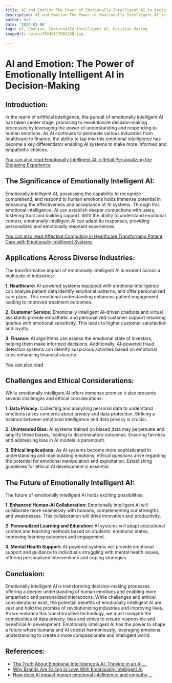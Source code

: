 ```yaml
---
title: AI and Emotion The Power of Emotionally Intelligent AI in Decision-Making
description: AI and Emotion The Power of Emotionally Intelligent AI in Decision-Making
author: Usf
date: '2024-01-06'
tags: AI, Emotion, Emotionally Intelligent AI, Decision-Making
imageUrl: /pixa/20240117082208.jpg

---
```

# AI and  Emotion: The Power of Emotionally  Intelligent AI in Decision-Making

## Introduction:

In the realm of artificial intelligence, the pursuit of emotionally intelligent AI has taken center stage, promising to revolutionize decision-making processes by leveraging the power of understanding and responding to human emotions. As AI continues to permeate various industries from healthcare to finance, the  ability to tap into this emotional intelligence has become a key differentiator enabling AI systems to make more informed and empathetic choices.

[You can also read Emotionally  Intelligent AI in Retail Personalizing the Shopping Experience](Emotionally%20Intelligent%20AI%20in%20Retail%20Personalizing%20the%20Shopping%20Experience)


## The Significance of Emotionally Intelligent AI:

Emotionally  intelligent AI, possessing the capability to recognize comprehend, and respond to  human emotions holds immense potential in enhancing the effectiveness and acceptance of AI systems. Through  this emotional intelligence,  AI can establish deeper connections with users, fostering trust and building rapport. With the ability to understand emotional  context, emotionally intelligent AI can adapt its responses, providing personalized and emotionally resonant experiences.

[You can also read Affective Computing in Healthcare Transforming Patient Care with Emotionally Intelligent Systems](Affective%20Computing%20in%20Healthcare%20Transforming%20Patient%20Care%20with%20Emotionally%20Intelligent%20Systems)


## Applications Across Diverse Industries:

The transformative impact of emotionally intelligent AI is evident across a  multitude of industries:

**1. Healthcare:** AI-powered systems equipped with emotional intelligence can analyze patient data identify emotional patterns, and offer personalized care plans. This emotional understanding enhances patient engagement  leading to improved treatment outcomes.

**2. Customer  Service:** Emotionally intelligent AI-driven chatbots and virtual assistants provide  empathetic and personalized  customer support resolving queries with emotional sensitivity. This leads  to higher customer satisfaction and loyalty.

**3. Finance:** AI algorithms can  assess the emotional state  of investors, helping them make  informed decisions.  Additionally, AI-powered fraud detection systems can identify suspicious activities based on emotional cues enhancing financial security.

[You can also read ]()


## Challenges and Ethical Considerations:

While emotionally intelligent AI offers immense promise it also presents several challenges and ethical considerations:

**1. Data Privacy:** Collecting and analyzing personal data to understand  emotions raises concerns  about privacy and data protection. Striking a balance  between emotional intelligence and data privacy is crucial.

**2. Unintended Bias:** AI systems  trained  on biased data may  perpetuate and amplify these biases, leading to discriminatory  outcomes. Ensuring fairness and addressing  bias in AI  models is paramount.

**3. Ethical Implications:** As AI  systems become more sophisticated in understanding and manipulating emotions, ethical  questions arise  regarding the potential for emotional manipulation and exploitation.  Establishing guidelines for ethical AI  development is essential.

## The Future of Emotionally Intelligent AI:

The future of emotionally intelligent AI holds exciting possibilities:

**1. Enhanced Human-AI Collaboration:** Emotionally intelligent AI will collaborate more seamlessly with humans, complementing our strengths and weaknesses. This collaboration will drive innovation and productivity.

**2. Personalized Learning and Education:** AI systems will adapt educational content and  teaching  methods  based on students' emotional  states, improving learning outcomes and  engagement.

**3. Mental Health Support:** AI-powered systems  will provide  emotional support and guidance to individuals struggling with mental health issues, offering personalized interventions and coping strategies.

## Conclusion:

Emotionally  intelligent AI is  transforming decision-making processes  offering a deeper  understanding of human emotions and enabling more empathetic  and personalized interactions. While challenges and  ethical  considerations exist, the potential benefits of emotionally intelligent AI are vast and  hold the  promise of revolutionizing industries and improving  lives.  As we embrace this transformative  technology, we must navigate the complexities of data privacy, bias and  ethics to ensure responsible and beneficial AI development. Emotionally intelligent AI  has the power to shape a future where humans and AI coexist harmoniously, leveraging  emotional understanding to create a more compassionate and  intelligent world.

## References:
- [The Truth About Emotional Intelligence & AI: Thriving in an AI ...](https://www.linkedin.com/pulse/truth-emotional-intelligence-ai-thriving-ai-powered-d-reece-pcc)
- [Why Brands Are Falling in Love With Emotionally Intelligent AI](https://www.cmswire.com/digital-experience/ai-gets-empathetic-advances-in-emotionally-intelligent-ai/)
- [How does AI impact human emotional intelligence and empathy ...](https://www.quora.com/How-does-AI-impact-human-emotional-intelligence-and-empathy-Can-AI-develop-genuine-emotions-or-is-it-merely-programmed-to-simulate-them)

